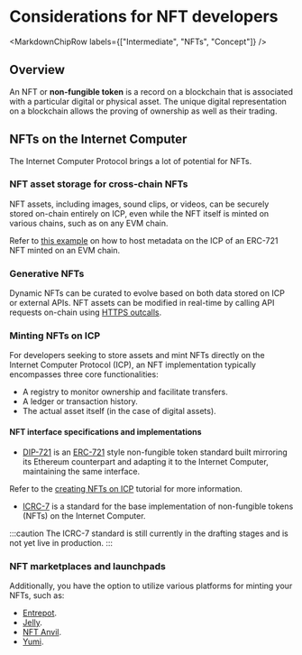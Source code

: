 
# Considerations for NFT developers

<MarkdownChipRow labels={["Intermediate", "NFTs", "Concept"]} />



## Overview

An NFT or **non-fungible token** is a record on a blockchain that is associated with a particular digital or physical asset. The unique digital representation on a blockchain allows the proving of ownership as well as their trading.

## NFTs on the Internet Computer

The Internet Computer Protocol brings a lot of potential for NFTs. 

### NFT asset storage for cross-chain NFTs

NFT assets, including images, sound clips, or videos, can be securely stored on-chain entirely on ICP, even while the NFT itself is minted on various chains, such as on any EVM chain.

Refer to [this example](https://github.com/domwoe/erc-721-ic-assets) on how to host metadata on the ICP of an ERC-721 NFT minted on an EVM chain.

### Generative NFTs 

Dynamic NFTs can be curated to evolve based on both data stored on ICP or external APIs. NFT assets can be modified in real-time by calling API requests on-chain using [HTTPS outcalls](/https-outcalls).

### Minting NFTs on ICP

For developers seeking to store assets and mint NFTs directly on the Internet Computer Protocol (ICP), an NFT implementation typically encompasses three core functionalities:

- A registry to monitor ownership and facilitate transfers.
- A ledger or transaction history.
- The actual asset itself (in the case of digital assets).

#### NFT interface specifications and implementations

- [DIP-721](https://github.com/Psychedelic/DIP721) is an [ERC-721](https://eips.ethereum.org/EIPS/eip-721) style non-fungible token standard built mirroring its Ethereum counterpart and adapting it to the Internet Computer, maintaining the same interface.

Refer to the [creating NFTs on ICP](https://internetcomputer.org/docs/current/tutorials/developer-journey/level-5/5.4-NFT-tutorial#icrc-7) tutorial for more information.

- [ICRC-7](https://github.com/dfinity/ICRC/tree/54d98a82a626daad6f674f1b8e6b815785f6c8c5/ICRCs/ICRC-7) is a standard for the base implementation of non-fungible tokens (NFTs) on the Internet Computer.

:::caution
The ICRC-7 standard is still currently in the drafting stages and is not yet live in production.
:::

### NFT marketplaces and launchpads

Additionally, you have the option to utilize various platforms for minting your NFTs, such as:

- [Entrepot](https://entrepot.app/).
- [Jelly](https://jelly.xyz/).
- [NFT Anvil](https://nftanvil.com/).
- [Yumi](https://tppkg-ziaaa-aaaal-qatrq-cai.raw.icp0.io/).





